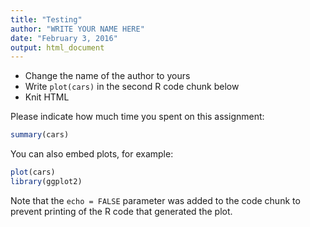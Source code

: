 ```yaml
---
title: "Testing"
author: "WRITE YOUR NAME HERE"
date: "February 3, 2016"
output: html_document
---
```


* Change the name of the author to yours
* Write `plot(cars)` in the second R code chunk below
* Knit HTML

Please indicate how much time you spent on this assignment: 


```r
summary(cars)
```

You can also embed plots, for example:

```r
plot(cars)
library(ggplot2)
```

Note that the `echo = FALSE` parameter was added to the code chunk to prevent printing of the R code that generated the plot.
